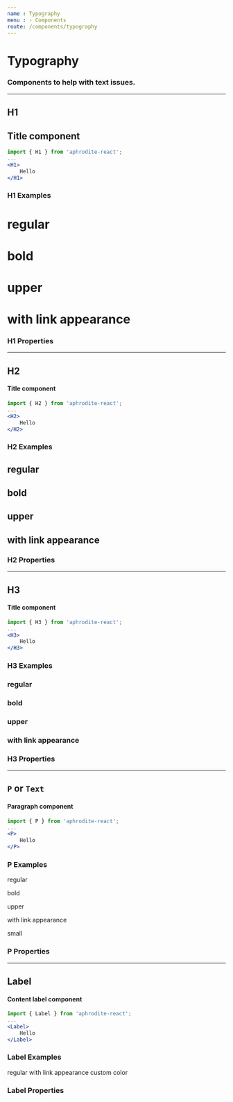 ```yaml
---
name : Typography
menu : › Components
route: /components/typography
---
```



# Typography
### Components to help with text issues.

---

## H1
## Title component

```jsx
import { H1 } from 'aphrodite-react';
...
<H1>
    Hello
</H1>
```


### H1 Examples

<Playground>
    <Row horizontal="center">
        <Col xs={6} sm={4}>
            <H1>
                regular
            </H1>
        </Col>
        <Col xs={6} sm={4}>
            <H1 center bold>
                bold
            </H1>
        </Col>
        <Col xs={12} sm={4}>
            <H1 right upper color="poison">
                upper
            </H1>
        </Col>
        <Col xs={12}>
            <H1 center link>
                with link appearance
            </H1>
        </Col>
    </Row>
</Playground>


### H1 Properties

<Props of={H1} />

---

## H2
#### Title component

```jsx
import { H2 } from 'aphrodite-react';
...
<H2>
    Hello
</H2>
```

### H2 Examples

<Playground>
    <Row horizontal="center">
        <Col xs={6} sm={4}>
            <H2>
                regular
            </H2>
        </Col>
        <Col xs={6} sm={4}>
            <H2 center bold>
                bold
            </H2>
        </Col>
        <Col xs={12} sm={4}>
            <H2 right upper color="bamboo">
                upper
            </H2>
        </Col>
        <Col xs={6} sm={12}>
            <H2 center link>
                with link appearance
            </H2>
        </Col>
    </Row>
</Playground>

### H2 Properties

<Props of={H2} />

---

## H3
#### Title component

```jsx
import { H3 } from 'aphrodite-react';
...
<H3>
    Hello
</H3>
```

### H3 Examples

<Playground>
    <Row horizontal="center">
        <Col xs={6} sm={4}>
            <H3>
                regular
            </H3>
        </Col>
        <Col xs={6} sm={4}>
            <H3 center bold>
                bold
            </H3>
        </Col>
        <Col xs={12} sm={4}>
            <H3 right upper color="sunflower">
                upper
            </H3>
        </Col>
        <Col xs={6} sm={12}>
            <H3 center link>
                with link appearance
            </H3>
        </Col>
    </Row>
</Playground>

### H3 Properties

<Props of={H3} />

---

## `P` or `Text`
#### Paragraph component

```jsx
import { P } from 'aphrodite-react';
...
<P>
    Hello
</P>
```


### P Examples

<Playground>
    <Row horizontal="center">
        <Col xs={6} sm={4}>
            <P>
                regular
            </P>
        </Col>
        <Col xs={6} sm={4}>
            <P center bold>
                bold
            </P>
        </Col>
        <Col xs={12} sm={4}>
            <P right upper color="mint">
                upper
            </P>
        </Col>
        <Col xs={6}>
            <P center link>
                with link appearance
            </P>
        </Col>
        <Col xs={6}>
            <P center small>
                small
            </P>
        </Col>
    </Row>
</Playground>


### P Properties

<Props of={P} />

---

## Label
#### Content label component

```jsx
import { Label } from 'aphrodite-react';
...
<Label>
    Hello
</Label>
```


### Label Examples

<Playground>
    <Row horizontal="center">
        <Col xs={6} sm={4}>
            <Label>
                regular
            </Label>
        </Col>
        <Col xs={6} sm={4}>
            <Label center link>
                with link appearance
            </Label>
        </Col>
        <Col xs={6} sm={4}>
            <Label center color="mint">
                custom color
            </Label>
        </Col>
    </Row>
</Playground>


### Label Properties

<Props of={Label} />
